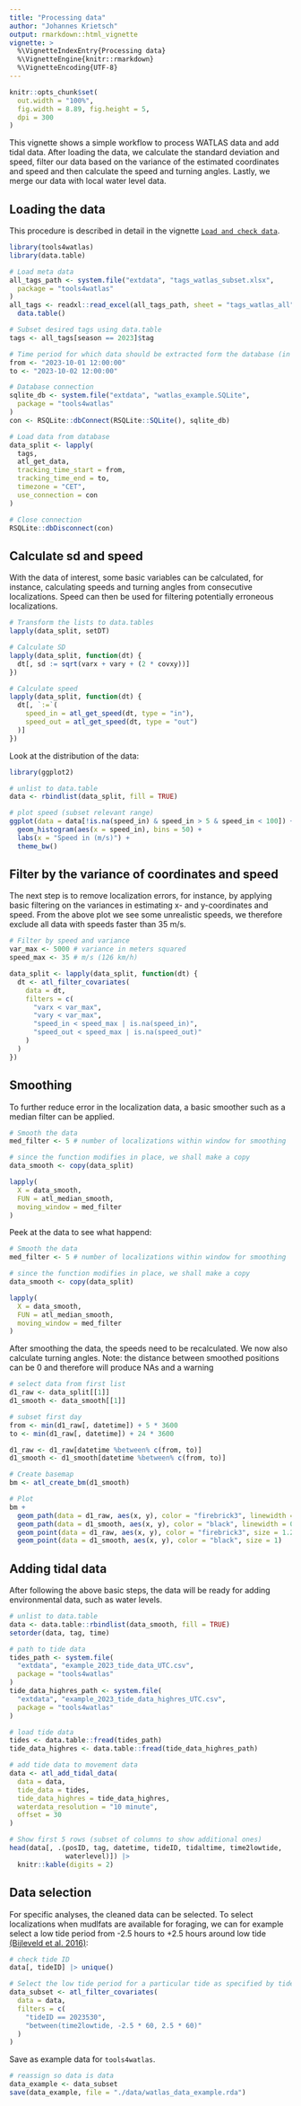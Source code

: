 ```yaml
---
title: "Processing data"
author: "Johannes Krietsch"
output: rmarkdown::html_vignette
vignette: >
  %\VignetteIndexEntry{Processing data}
  %\VignetteEngine{knitr::rmarkdown}
  %\VignetteEncoding{UTF-8}
---
```


```r
knitr::opts_chunk$set(
  out.width = "100%",
  fig.width = 8.89, fig.height = 5,
  dpi = 300
)
```

This vignette shows a simple workflow to process WATLAS data and add tidal data. After loading the data, we calculate the standard deviation and speed, filter our data based on the variance of the estimated coordinates and speed and then calculate the speed and turning angles. Lastly, we merge our data with local water level data.   

## Loading the data

This procedure is described in detail in the vignette [`Load and check data`](https://krietsch.github.io/tools4watlas/articles/load_and_check_data.html). 

```r
library(tools4watlas)
library(data.table)

# Load meta data
all_tags_path <- system.file("extdata", "tags_watlas_subset.xlsx",
  package = "tools4watlas"
)
all_tags <- readxl::read_excel(all_tags_path, sheet = "tags_watlas_all") |>
  data.table()

# Subset desired tags using data.table
tags <- all_tags[season == 2023]$tag

# Time period for which data should be extracted form the database (in CET)
from <- "2023-10-01 12:00:00"
to <- "2023-10-02 12:00:00"

# Database connection
sqlite_db <- system.file("extdata", "watlas_example.SQLite",
  package = "tools4watlas"
)
con <- RSQLite::dbConnect(RSQLite::SQLite(), sqlite_db)

# Load data from database
data_split <- lapply(
  tags,
  atl_get_data,
  tracking_time_start = from,
  tracking_time_end = to,
  timezone = "CET",
  use_connection = con
)

# Close connection
RSQLite::dbDisconnect(con)
```

## Calculate sd and speed

With the data of interest, some basic variables can be calculated, for instance, calculating speeds and turning angles from consecutive localizations. Speed can then be used for filtering potentially erroneous localizations.

```r
# Transform the lists to data.tables
lapply(data_split, setDT)

# Calculate SD
lapply(data_split, function(dt) {
  dt[, sd := sqrt(varx + vary + (2 * covxy))]
})

# Calculate speed
lapply(data_split, function(dt) {
  dt[, `:=`(
    speed_in = atl_get_speed(dt, type = "in"),
    speed_out = atl_get_speed(dt, type = "out")
  )]
})
```
Look at the distribution of the data:

```r
library(ggplot2)

# unlist to data.table
data <- rbindlist(data_split, fill = TRUE)

# plot speed (subset relevant range)
ggplot(data = data[!is.na(speed_in) & speed_in > 5 & speed_in < 100]) +
  geom_histogram(aes(x = speed_in), bins = 50) +
  labs(x = "Speed in (m/s)") +
  theme_bw()
```

## Filter by the variance of coordinates and speed

The next step is to remove localization errors, for instance, by applying basic filtering on the variances in estimating x- and y-coordinates and speed. From the above plot we see some unrealistic speeds, we therefore exclude all data with speeds faster than 35 m/s.   

```r
# Filter by speed and variance
var_max <- 5000 # variance in meters squared
speed_max <- 35 # m/s (126 km/h)

data_split <- lapply(data_split, function(dt) {
  dt <- atl_filter_covariates(
    data = dt,
    filters = c(
      "varx < var_max",
      "vary < var_max",
      "speed_in < speed_max | is.na(speed_in)",
      "speed_out < speed_max | is.na(speed_out)"
    )
  )
})
```

## Smoothing  

To further reduce error in the localization data, a basic smoother such as a median filter can be applied.  

```r
# Smooth the data
med_filter <- 5 # number of localizations within window for smoothing

# since the function modifies in place, we shall make a copy
data_smooth <- copy(data_split)

lapply(
  X = data_smooth,
  FUN = atl_median_smooth,
  moving_window = med_filter
)
```
Peek at the data to see what happend:

```r
# Smooth the data
med_filter <- 5 # number of localizations within window for smoothing

# since the function modifies in place, we shall make a copy
data_smooth <- copy(data_split)

lapply(
  X = data_smooth,
  FUN = atl_median_smooth,
  moving_window = med_filter
)
```

After smoothing the data, the speeds need to be recalculated. We now also calculate turning angles. 
Note: the distance between smoothed positions can be 0 and therefore will produce NAs and a warning

```r
# select data from first list
d1_raw <- data_split[[1]]
d1_smooth <- data_smooth[[1]]

# subset first day
from <- min(d1_raw[, datetime]) + 5 * 3600
to <- min(d1_raw[, datetime]) + 24 * 3600

d1_raw <- d1_raw[datetime %between% c(from, to)]
d1_smooth <- d1_smooth[datetime %between% c(from, to)]

# Create basemap
bm <- atl_create_bm(d1_smooth)

# Plot
bm +
  geom_path(data = d1_raw, aes(x, y), color = "firebrick3", linewidth = 0.5) +
  geom_path(data = d1_smooth, aes(x, y), color = "black", linewidth = 0.5) +
  geom_point(data = d1_raw, aes(x, y), color = "firebrick3", size = 1.2) +
  geom_point(data = d1_smooth, aes(x, y), color = "black", size = 1)
```

## Adding tidal data 

After following the above basic steps, the data will be ready for adding environmental data, such as water levels.

```r
# unlist to data.table
data <- data.table::rbindlist(data_smooth, fill = TRUE)
setorder(data, tag, time)

# path to tide data
tides_path <- system.file(
  "extdata", "example_2023_tide_data_UTC.csv",
  package = "tools4watlas"
)
tide_data_highres_path <- system.file(
  "extdata", "example_2023_tide_data_highres_UTC.csv",
  package = "tools4watlas"
)

# load tide data
tides <- data.table::fread(tides_path)
tide_data_highres <- data.table::fread(tide_data_highres_path)

# add tide data to movement data
data <- atl_add_tidal_data(
  data = data,
  tide_data = tides,
  tide_data_highres = tide_data_highres,
  waterdata_resolution = "10 minute",
  offset = 30
)

# Show first 5 rows (subset of columns to show additional ones)
head(data[, .(posID, tag, datetime, tideID, tidaltime, time2lowtide, 
              waterlevel)]) |>
  knitr::kable(digits = 2)
```

## Data selection  

For specific analyses, the cleaned data can be selected. To select localizations when mudlfats are available for foraging, we can for example select a low tide period from -2.5 hours to +2.5 hours around low tide [(Bijleveld et al. 2016)](https://royalsocietypublishing.org/doi/10.1098/rspb.2015.1557): 

```r
# check tide ID
data[, tideID] |> unique()

# Select the low tide period for a particular tide as specified by tideID
data_subset <- atl_filter_covariates(
  data = data,
  filters = c(
    "tideID == 2023530",
    "between(time2lowtide, -2.5 * 60, 2.5 * 60)"
  )
)
```

Save as example data for `tools4watlas`.
	
```r
# reassign so data is data
data_example <- data_subset
save(data_example, file = "./data/watlas_data_example.rda")
```	
	
			
